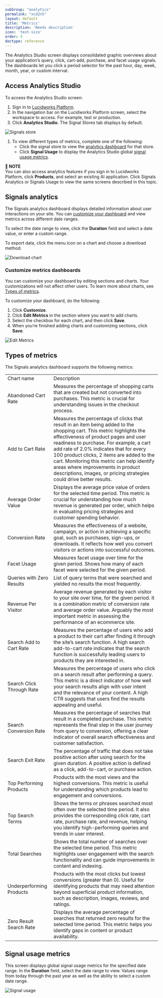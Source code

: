 ```yaml
---
subGroup: "analytics"
permalink: "xcd2n5"
layout: default
title: 'Metrics'
description: 'Needs description'
icon: 'text-size'
order: 5
doctype: reference
---
```


The Analytics Studio screen displays consolidated graphic overviews about your application’s query, click, cart-add, purchase, and facet usage signals. The dashboards let you click a period selector for the past hour, day, week, month, year, or custom interval.

## Access Analytics Studio

To access the Analytics Studio screen:

1. Sign in to [Lucidworks Platform](https://platform.lucidworks.com).
2. In the navigation bar on the Lucidworks Platform screen, select the workspace to access. For example, test or production.
3. Click **Analytics Studio**. The Signal Stores tab displays by default.

![Signals store](/assets/images/lw-platform/analytics/signals-store.png)

1. To view different types of metrics, complete one of the following:
   * Click the signal store to view the [analytics dashboard](#signals-analytics) for that store.
   * Click **Signal Usage** to display the Analytics Studio global [signal usage metrics](#signal-usage-metrics). 

**📌 NOTE**\
You can also access analytics features if you sign in to Lucidworks Platform, click **Products**, and select an existing AI application. Click Signals Analytics or Signals Usage to view the same screens described in this topic.

## Signals analytics

The Signals analytics dashboard displays detailed information about user interactions on your site. You can [customize your dashboard](#customize-metrics-dashboards) and view metrics across different date ranges.

To select the date range to view, click the **Duration** field and select a date value, or enter a custom range.

To export data, click the menu icon on a chart and choose a download method.

![Download chart](/assets/images/lw-platform/analytics/download-chart-data.png)

### Customize metrics dashboards

You can customize your dashboard by editing sections and charts. Your customizations will not affect other users. To learn more about charts, see [Types of metrics](#types-of-metrics).

To customize your dashboard, do the following:

1. Click **Customize**.
2. Click **Edit Metrics** in the section where you want to add charts.
3. Select the checkbox for each chart, and then click **Save**.
4. When you’re finished adding charts and customizing sections, click **Save**.

![Edit Metrics](/assets/images/lw-platform/analytics/edit-metrics.png)

## Types of metrics

The Signals analytics dashboard supports the following metrics:

|     |     |
| --- | --- |
| Chart name | Description |
| Abandoned Cart Rate | Measures the percentage of shopping carts that are created but not converted into purchases. This metric is crucial for understanding issues in the checkout process. |
| Add to Cart Rate | Measures the percentage of clicks that result in an item being added to the shopping cart. This metric highlights the effectiveness of product pages and user readiness to purchase. For example, a cart add rate of 2.0% indicates that for every 100 product clicks, 2 items are added to the cart. Monitoring this metric can help identify areas where improvements in product descriptions, images, or pricing strategies could drive better results. |
| Average Order Value | Displays the average price value of orders for the selected time period. This metric is crucial for understanding how much revenue is generated per order, which helps in evaluating pricing strategies and customer spending behavior.  |
| Conversion Rate | Measures the effectiveness of a website, campaign, or action in achieving a specific goal, such as purchases, sign-ups, or downloads. It reflects how well you convert visitors or actions into successful outcomes. |
| Facet Usage | Measures facet usage over time for the given period. Shows how many of each facet were selected for the given period.  |
| Queries with Zero Results | List of query terms that were searched and yielded no results the most frequently. |
| Revenue Per Visitor | Average revenue generated by each visitor to your site over time, for the given period. It is a combination metric of conversion rate and average order value. Arguably the most important metric in assessing the performance of an ecommerce site. |
| Search Add to Cart Rate | Measures the percentage of users who add a product to their cart after finding it through the site’s search function. A high search add-to-cart rate indicates that the search function is successfully leading users to products they are interested in.  |
| Search Click Through Rate | Measures the percentage of users who click on a search result after performing a query. This metric is a direct indicator of how well your search results align with user intent and the relevance of your content. A high CTR suggests that users find the results appealing and useful. |
| Search Conversion Rate | Measures the percentage of searches that result in a completed purchase. This metric represents the final step in the user journey from query to conversion, offering a clear indicator of overall search effectiveness and customer satisfaction. |
| Search Exit Rate | The percentage of traffic that does not take positive action after using search for the given duration. A positive action is defined as a click, add-to-cart, or purchase action. |
| Top Performing Products | Products with the most views and the highest conversions. This metric is useful for understanding which products lead to engagement and conversions. |
| Top Search Terms | Shows the terms or phrases searched most often over the selected time period. It also provides the corresponding click rate, cart rate, purchase rate, and revenue, helping you identify high-performing queries and trends in user interest. |
| Total Searches | Shows the total number of searches over the selected time period. This metric highlights user engagement with the search functionality and can guide improvements in content and indexing. |
| Underperforming Products | Products with the most clicks but lowest conversions (greater than 0). Useful for identifying products that may need attention beyond superficial product information, such as description, images, reviews, and ratings. |
| Zero Result Search Rate | Displays the average percentage of searches that returned zero results for the selected time period. This metric helps you identify gaps in content or product availability. |

## Signal usage metrics

This screen displays global signal usage metrics for the specified date range. In the **Duration** field, select the date range to view. Values range from today through the past year as well as the ability to select a custom date range.

![Signal usage](/assets/images/lw-platform/analytics/signal-usage.png)
